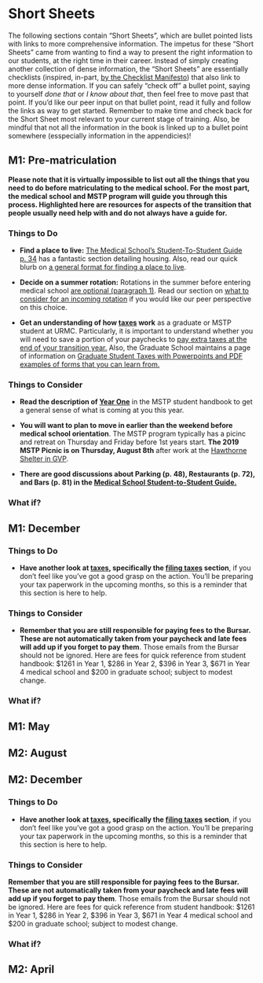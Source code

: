 # Short Sheets {-}

The following sections contain "Short Sheets", which are bullet pointed lists with links to more comprehensive information. The impetus for these "Short Sheets" came from wanting to find a way to present the right information to our students, at the right time in their career. Instead of simply creating another collection of dense information, the "Short Sheets" are essentially checklists (inspired, in-part, [by the Checklist Manifesto](http://atulgawande.com/book/the-checklist-manifesto/)) that also link to more dense information. If you can safely "check off" a bullet point, saying to yourself *done that* or *I know about that*, then feel free to move past that point. If you'd like our peer input on that bullet point, read it fully and follow the links as way to get started. Remember to make time and check back for the Short Sheet most relevant to your current stage of training. Also, be mindful that not all the information in the book is linked up to a bullet point somewhere (esspecially information in the appendicies)!

## M1: Pre-matriculation {-}

**Please note that it is virtually impossible to list out all the things that you need to do before matriculating to the medical school. For the most part, the medical school and MSTP program will guide you through this process. Highlighted here are resources for aspects of the transition that people usually need help with and do not always have a guide for.**

### Things to Do {-}

- **Find a place to live:** [The Medical School’s Student-To-Student  Guide p. 34](https://www.urmc.rochester.edu/MediaLibraries/URMCMedia/education/md/documents/bluebook.pdf) has a fantastic section detailing housing. Also, read our quick blurb on [a general format for finding a place to live](#very-general-guidance-on-finding-a-place-to-live).

- **Decide on a summer rotation:** Rotations in the summer before entering medical school [are optional (paragraph 1)](https://www.urmc.rochester.edu/education/md-phd/students/student-handbook/curriculum/year-one.aspx). Read our section on [what to consider for an incoming rotation](#inc_rot) if you would like our peer perspective on this choice.

- **Get an understanding of how [taxes](#taxes) work** as a graduate or MSTP student at URMC. Particularly, it is important to understand whether you will need to save a portion of your paychecks to [pay extra taxes at the end of your transition year.](#the-incoming-hiccup) Also, the Graduate School maintains a page of information on [Graduate Student Taxes with Powerpoints and PDF examples of forms that you can learn from.](https://www.urmc.rochester.edu/education/graduate/current-students/graduate-student-society/tax-information-for-graduate-students.aspx)

### Things to Consider {-}

- **Read the description of [Year One](https://www.urmc.rochester.edu/education/md-phd/students/student-handbook/curriculum/year-one.aspx)** in the MSTP student handbook to get a general sense of what is coming at you this year.

- **You will want to plan to move in earlier than the weekend before medical school orientation**. The MSTP program typically has a picinc and retreat on Thursday and Friday before 1st years start. **The 2019 MSTP Picnic is on Thursday, August 8th** after work at the [Hawthorne Shelter in GVP](https://www.google.com/maps/place/Hawthorne+Shelter/@43.1165978,-77.6382423,15z/data=!4m5!3m4!1s0x0:0xf7eb90be0d581294!8m2!3d43.1165978!4d-77.6382423).

- **There are good discussions about Parking (p. 48), Restaurants (p. 72), and Bars (p. 81) in the [Medical School Student-to-Student Guide.](https://www.urmc.rochester.edu/MediaLibraries/URMCMedia/education/md/documents/bluebook.pdf)**

### What if? {-}

## M1: December {-}

### Things to Do {-}

- **Have another look at [taxes](#taxes), specifically the [filing taxes](#filing-taxes) section**, if you don't feel like you've got a good grasp on the action. You'll be preparing your tax paperwork in the upcoming months, so this is a reminder that this section is here to help. 


### Things to Consider {-}

- **Remember that you are still responsible for paying fees to the Bursar. These are not automatically taken from your paycheck and late fees will add up if you forget to pay them**. Those emails from the Bursar should not be ignored. Here are fees for quick reference from student handbook: $1261 in Year 1, $286 in Year 2, $396 in Year 3, $671 in Year 4 medical school and $200 in graduate school; subject to modest change.


### What if? {-}

## M1: May {-}
## M2: August {-}
## M2: December {-}

### Things to Do {-}

- **Have another look at [taxes](#taxes), specifically the [filing taxes](#filing-taxes) section**, if you don't feel like you've got a good grasp on the action. You'll be preparing your tax paperwork in the upcoming months, so this is a reminder that this section is here to help. 

### Things to Consider {-}

**Remember that you are still responsible for paying fees to the Bursar. These are not automatically taken from your paycheck and late fees will add up if you forget to pay them**. Those emails from the Bursar should not be ignored. Here are fees for quick reference from student handbook: $1261 in Year 1, $286 in Year 2, $396 in Year 3, $671 in Year 4 medical school and $200 in graduate school; subject to modest change.

### What if? {-}

## M2: April {-}
